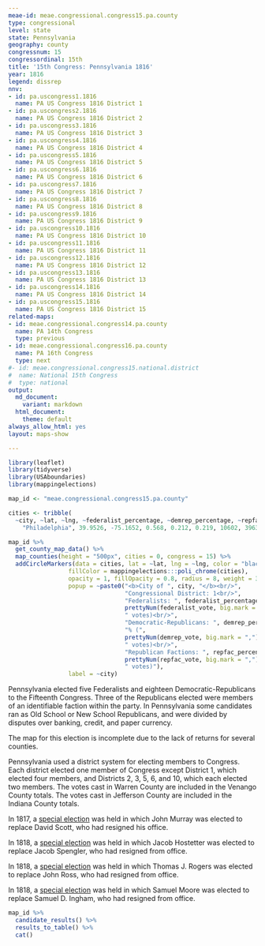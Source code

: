 ```yaml
---
meae-id: meae.congressional.congress15.pa.county
type: congressional
level: state
state: Pennsylvania
geography: county
congressnum: 15
congressordinal: 15th
title: '15th Congress: Pennsylvania 1816'
year: 1816
legend: dissrep
nnv:
- id: pa.uscongress1.1816
  name: PA US Congress 1816 District 1
- id: pa.uscongress2.1816
  name: PA US Congress 1816 District 2
- id: pa.uscongress3.1816
  name: PA US Congress 1816 District 3
- id: pa.uscongress4.1816
  name: PA US Congress 1816 District 4
- id: pa.uscongress5.1816
  name: PA US Congress 1816 District 5
- id: pa.uscongress6.1816
  name: PA US Congress 1816 District 6
- id: pa.uscongress7.1816
  name: PA US Congress 1816 District 7
- id: pa.uscongress8.1816
  name: PA US Congress 1816 District 8
- id: pa.uscongress9.1816
  name: PA US Congress 1816 District 9
- id: pa.uscongress10.1816
  name: PA US Congress 1816 District 10
- id: pa.uscongress11.1816
  name: PA US Congress 1816 District 11
- id: pa.uscongress12.1816
  name: PA US Congress 1816 District 12
- id: pa.uscongress13.1816
  name: PA US Congress 1816 District 13
- id: pa.uscongress14.1816
  name: PA US Congress 1816 District 14
- id: pa.uscongress15.1816
  name: PA US Congress 1816 District 15
related-maps:
- id: meae.congressional.congress14.pa.county
  name: PA 14th Congress
  type: previous
- id: meae.congressional.congress16.pa.county
  name: PA 16th Congress
  type: next
#- id: meae.congressional.congress15.national.district
#  name: National 15th Congress
#  type: national
output:
  md_document:
    variant: markdown
  html_document:
    theme: default
always_allow_html: yes
layout: maps-show

---
```


```r
library(leaflet)
library(tidyverse)
library(USAboundaries)
library(mappingelections)

map_id <- "meae.congressional.congress15.pa.county"

cities <- tribble(
  ~city, ~lat, ~lng, ~federalist_percentage, ~demrep_percentage, ~repfac_percentage, ~federalist_vote, ~demrep_vote, ~repfac_vote,
    "Philadelphia", 39.9526, -75.1652, 0.568, 0.212, 0.219, 10602, 3963, 4086)
```

<div class="map">

```r
map_id %>%
  get_county_map_data() %>%
  map_counties(height = "500px", cities = 0, congress = 15) %>% 
  addCircleMarkers(data = cities, lat = ~lat, lng = ~lng, color = "black",
                 fillColor = mappingelections:::poli_chrome(cities),
                 opacity = 1, fillOpacity = 0.8, radius = 8, weight = 3,
                 popup = ~paste0("<b>City of ", city, "</b><br/>",
                                 "Congressional District: 1<br/>",
                                 "Federalists: ", federalist_percentage * 100, "% (", 
                                 prettyNum(federalist_vote, big.mark = ","), 
                                 " votes)<br/>",
                                 "Democratic-Republicans: ", demrep_percentage * 100,
                                 "% (", 
                                 prettyNum(demrep_vote, big.mark = ","),
                                 " votes)<br/>",
                                 "Republican Factions: ", repfac_percentage * 100, "% (", 
                                 prettyNum(repfac_vote, big.mark = ","),
                                 " votes)"),
                 label = ~city) 
```

</div>

Pennsylvania elected five Federalists and eighteen Democratic-Republicans to the Fifteenth Congress. Three of the Republicans elected were members of an identifiable faction within the party. In Pennsylvania some candidates ran as Old School or New School Republicans, and were divided by disputes over banking, credit, and paper currency.

The map for this election is incomplete due to the lack of returns for several counties.

Pennsylvania used a district system for electing members to Congress. Each district elected one member of Congress except District 1, which elected four members, and Districts 2, 3, 5, 6, and 10, which each elected two members. The votes cast in Warren County are included in the Venango County totals. The votes cast in Jefferson County are included in the Indiana County totals. 

In 1817, a [special election](https://elections.lib.tufts.edu/catalog/tufts:pa.special.congress.1817) was held in which John Murray was elected to replace David Scott, who had resigned his office. 

In 1818, a [special election](https://elections.lib.tufts.edu/catalog/tufts:pa.congress.4.special.1818) was held in which Jacob Hostetter was elected to replace Jacob Spengler, who had resigned from office. 

In 1818, a [special election](https://elections.lib.tufts.edu/catalog/tufts:pa.congress.6.specialelection2.1818) was held in which Thomas J. Rogers was elected to replace John Ross, who had resigned from office. 

In 1818, a [special election](https://elections.lib.tufts.edu/catalog/tufts:pa.congress.6.specialelection.1818) was held in which Samuel Moore was elected to replace Samuel D. Ingham, who had resigned from office. 

<div class="results-table">

```r
map_id %>%
  candidate_results() %>%
  results_to_table() %>%
  cat()
```

</div>
